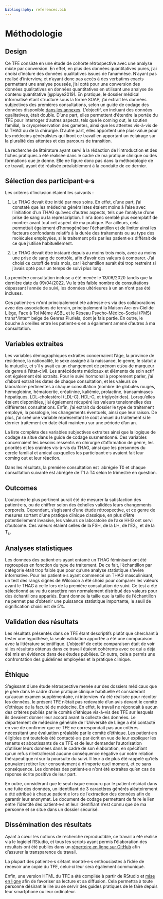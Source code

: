 ```yaml
---
bibliography: references.bib
---
```


# Méthodologie

## Design

Ce TFE consiste en une étude de cohorte rétrospective avec une analyse mixte par conversion. En effet, en plus des données quantitatives pures, j'ai choisi d'inclure des données qualitatives issues de l'anamnèse. N'ayant pas réalisé d'interview, et n'ayant donc pas accès à des verbatims exacts permettant une analyse poussée, j'ai opté pour une conversion des données qualitatives en données quantitatives en utilisant une analyse de contenu quantitative [@pluye2019]. En pratique, le dossier médical informatisé étant structuré sous la forme SOAP, j'ai extrait les données subjectives des premières consultations, selon un guide de codage des données disponible [dans les annexes](#guide-de-codage-des-données-subjectives). L'objectif, en incluant des données qualitatives, était double. D'une part, elles permettent d'étendre la portée du TFE pour interroger d'autres aspects, tels que le coming out, le soutien familial, la cryopréservation des gamètes, ainsi que les attentes vis-à-vis de la THAG ou de la chirurgie. D'autre part, elles apportent une plus-value pour les médecins généralistes qui liront ce travail en apportant un éclairage sur la pluralité des attentes et des parcours de transition.

La recherche de littérature ayant servi à la rédaction de l'introduction et des fiches pratiques a été réalisée dans le cadre de ma pratique clinique ou des formations que je donne. Elle ne figure donc pas dans la méthodologie de ce travail, ayant été réalisée préalablement à la conduite de ce dernier.

## Sélection des participant·e·s

Les critères d'inclusion étaient les suivants :

1.  Le THAG devait être initié par mes soins. En effet, d'une part, j'ai constaté que les médecins généralistes étaient moins à l'aise avec l'initiation d'un THAG qu'avec d'autres aspects, tels que l'analyse d'une prise de sang ou la represcription. Il m'a donc semblé plus exemplatif de montrer avant tout cet aspect de ma pratique. Par ailleurs, cela permettait également d'homogénéiser l'échantillon et de limiter ainsi les facteurs confondants relatifs à la durée des traitements ou au type des molécules employées, si le traitement pris par les patient·e·s différait de ce que j'utilise habituellement.

2.  Le THAG devait être instauré depuis au moins trois mois, avec au moins une prise de sang de contrôle, afin d'avoir des valeurs à comparer. J'ai choisi ce cutoff de trois mois, car l'échantillon aurait été trop restreint si j'avais opté pour un temps de suivi plus long.

La première consultation incluse a été menée le 13/06/2020 tandis que la dernière date du 09/04/2022. Vu le très faible nombre de consultations dépassant l'année de suivi, les données ultérieures à un an n'ont pas été incluses.

Ces patient·e·s m'ont principalement été adressé·e·s via des collaborations avec des associations de terrain, principalement la Maison Arc-en-Ciel de Liège, Face à Toi Même ASBL et le Réseau Psycho-Médico-Social (PMS) trans\*/inter\* belge de Genres Pluriels, dont je fais partie. En outre, le bouche à oreilles entre les patient·e·s en a également amené d'autres à ma consultation.

## Variables extraites

Les variables démographiques extraites concernaient l'âge, la province de résidence, la nationalité, le sexe assigné à la naissance, le genre, le statut à la mutuelle, et s'il y avait eu un changement de prénom et/ou de marqueur de genre à l'état-civil. Les antécédents médicaux et éléments de soin actif ont également été extraits. Pour le suivi hormonal à proprement parler, j'ai d'abord extrait les dates de chaque consultation, et les valeurs de laboratoire pertinentes à chaque consultation (nombre de globules rouges, hémoglobine, hématocrite, créatinine, kaliémie, prolactine, transaminases hépatiques, LDL-cholestérol (LDL-C), HDL-C, et triglycérides). Lorsqu'elles étaient disponibles, j'ai également récupéré les valeurs tensionnelles des différentes consultations. Enfin, j'ai extrait du dossier le type de traitement employé, la posologie, les changements éventuels, ainsi que leur raison. De plus, j'ai créé une variable représentant le coût annuel du traitement si le dernier traitement en date était maintenu sur une période d'un an.

La liste complète des variables subjectives extraites ainsi que la logique de codage se situe dans le guide de codage susmentionné. Ces variables concernaient les besoins ressentis en chirurgie d'affirmation de genre, les priorités et les craintes vis-à-vis du THAG, ainsi que les personnes du cercle familial et amical auxquelles les participant·e·s avaient fait leur coming out et leur réaction.

Dans les résultats, la première consultation est  abrégée T0 et chaque consultation suivante est abrégée de T1 à T4 selon le trimestre en question.

## Outcomes

L'outcome le plus pertinent aurait été de mesurer la satisfaction des patient·e·s, ou de chiffrer selon des échelles validées leurs changements corporels. Cependant, s'agissant d'une étude rétrospective, et ce genre de mesures sortant d'une pratique clinique classique, en plus d'être potentiellement invasive, les valeurs de laboratoire de l'axe HHG ont servi d'outcome. Ces valeurs étaient celles de la FSH, de la LH, de l'E2~s~, et de la T~s~.

## Analyses statistiques

Les données des patient·e·s ayant entamé un THAG féminisant ont été regroupées en fonction du type de traitement. De ce fait, l'échantillon par catégorie était trop faible que pour qu'une analyse statistique s'avère informative. Pour les patient·e·s ayant commencé un THAG masculinisant, un test des rangs signés de Wilcoxon a été choisi pour comparer les valeurs avant le THAG à celle lors de la première consultation de suivi. Ce test a été sélectionné au vu du caractère non normalement distribué des valeurs pour des échantillons appariés. Étant donnée la taille que la taille de l'échantillon ne permet pas d'obtenir une puissance statistique importante, le seuil de signification choisi est de 5%.

## Validation des résultats

Les résultats présentés dans ce TFE étant descriptifs plutôt que cherchant à tester une hypothèse, la seule validation apportée a été une comparaison avec la littérature scientifique. L'objectif de cette comparaison était de voir si les résultats obtenus dans ce travail étaient cohérents avec ce qui a déjà été mis en évidence dans des études publiées. En outre, cela a permis une confrontation des guidelines employées et la pratique clinique.

## Éthique

S'agissant d'une étude rétrospective menée sur des dossiers médicaux que je gère dans le cadre d'une pratique clinique habituelle et considérant qu'aucun examen supplémentaire, ni interview n'a été réalisée pour récolter les données, le présent TFE n'était pas redevable d'un avis devant le comité d'éthique de la faculté de médecine. En effet, le travail ne répondait à aucun des critères publiés par le comité d'éthique vis-à-vis des TFE sur lesquels ils devaient donner leur accord avant la collecte des données. Le département de médecine générale de l'Université de Liège a été contacté en vue de confirmer que ce TFE ne correspondait pas aux critères nécessitant une évaluation préalable par le comité d'éthique. Les patient·e·s éligibles ont toutefois été contacté·e·s par écrit en vue de leur expliquer les tenants et aboutissants de ce TFE et de leur demander l'autorisation d'utiliser leurs données dans le cadre de son élaboration, en spécifiant qu'un refus n'entraînerait aucune conséquence négative sur notre relation thérapeutique ni sur la poursuite du suivi. Il leur a de plus été rappelé qu'iels pouvaient retirer leur consentement à n'importe quel moment, et ce sans conséquence. Les données des patient·e·s n'ont été extraites qu'en cas de réponse écrite positive de leur part.

En outre, considérant que le seul risque encouru par le patient résidait dans une fuite des données, un identifiant de 3 caractères générés aléatoirement a été attribué à chaque patient·e lors de l'extraction des données afin de garantir leur anonymat. Le document de codage permettant de faire le lien entre l'identité des patient·e·s et leur identifiant n'est connu que de ma personne et se situe dans un dossier sécurisé.

## Dissémination des résultats

Ayant à cœur les notions de recherche reproductible, ce travail a été réalisé via le logiciel RStudio, et tous les scripts ayant permis l'élaboration des résultats ont été publiés dans un [répertoire en ligne sur GitHub](https://github.com/Asrahal/TFE_THAG_2022) afin d'assurer la transparence du travail.

La plupart des patient·e·s s'étant montré·e·s enthousiastes à l'idée de recevoir une copie du TFE, celui-ci leur sera également communiqué.

Enfin, une version HTML du TFE a été compilée à partir de RStudio et [mise en ligne](https://asrahal.github.io/TFE_THAG_2022/) afin de favoriser sa lecture et sa diffusion. Cela permettra à toute personne désirant le lire ou se servir des guides pratiques de le faire depuis leur smartphone ou leur ordinateur.

\newpage
